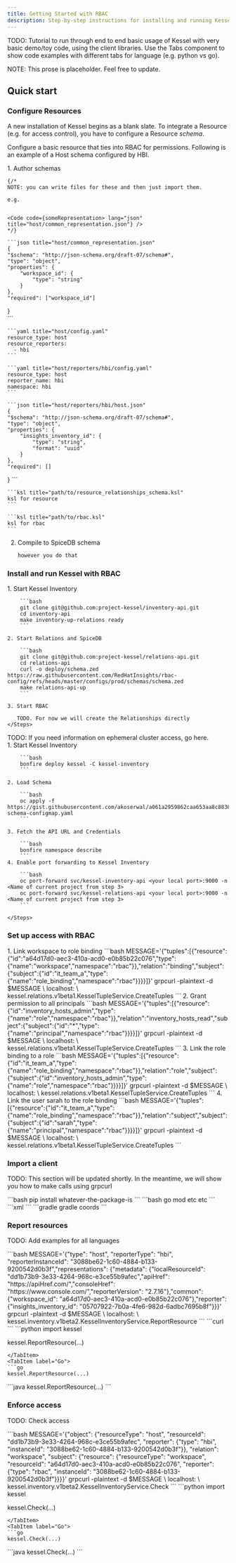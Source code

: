 ```yaml
---
title: Getting Started with RBAC
description: Step-by-step instructions for installing and running Kessel with your first managed and access controlled resource.
---
```



TODO: Tutorial to run through end to end basic usage of Kessel with very basic demo/toy code, using the client libraries.
Use the Tabs component to show code examples with different tabs for language (e.g. python vs go).

NOTE: This prose is placeholder. Feel free to update.

## Quick start

### Configure Resources

A new installation of Kessel begins as a blank slate. To integrate a Resource (e.g. for access control), you have to configure a Resource _schema_.

Configure a basic resource that ties into RBAC for permissions. Following is an example of a Host schema configured by HBI.

<Steps>
1. Author schemas

    {/* 
    NOTE: you can write files for these and then just import them.

    e.g.


    <Code code={someRepresentation> lang="json" title="host/common_representation.json"} />
    */}

    ```json title="host/common_representation.json"
    {
    "$schema": "http://json-schema.org/draft-07/schema#",
    "type": "object",
    "properties": {
        "workspace_id": {
            "type": "string"
        }
    },
    "required": ["workspace_id"]
   }    
    ```

    ```yaml title="host/config.yaml"
    resource_type: host
    resource_reporters:
      - hbi
    ```

    ```yaml title="host/reporters/hbi/config.yaml"
    resource_type: host
    reporter_name: hbi
    namespace: hbi
    ```

    ```json title="host/reporters/hbi/host.json"
    {
    "$schema": "http://json-schema.org/draft-07/schema#",
    "type": "object",
    "properties": {
        "insights_inventory_id": {
            "type": "string",
            "format": "uuid"
        }
    },
    "required": []
   }
    ```

    ```ksl title="path/to/resource_relationships_schema.ksl"
    ksl for resource
    ```

    ```ksl title="path/to/rbac.ksl"
    ksl for rbac
    ```
2. Compile to SpiceDB schema

    ```bash
    however you do that
    ```
</Steps>

### Install and run Kessel with RBAC

<Tabs>
  <TabItem label="Docker compose">
    <Steps>
    1. Start Kessel Inventory

        ```bash
        git clone git@github.com:project-kessel/inventory-api.git
        cd inventory-api
        make inventory-up-relations ready
        ```

    2. Start Relations and SpiceDB

        ```bash
        git clone git@github.com:project-kessel/relations-api.git
        cd relations-api
        curl -o deploy/schema.zed https://raw.githubusercontent.com/RedHatInsights/rbac-config/refs/heads/master/configs/prod/schemas/schema.zed
        make relations-api-up 
        ```
      
    3. Start RBAC

       TODO. For now we will create the Relationships directly
    </Steps>

  </TabItem>
  
  <TabItem label="bonfire">
    <Aside title="Red Hatter?">
    TODO: If you need information on ephemeral cluster access, go here.
    </Aside>
    <Steps>
    1. Start Kessel Inventory

        ```bash
        bonfire deploy kessel -C kessel-inventory
        ```
        
    2. Load Schema

        ```bash
        oc apply -f https://gist.githubusercontent.com/akoserwal/a061a2959862caa653aa8c8836db874b/raw/7cd73fd045ed8f30c850349bb7ff3264b2d35c8e/spicedb-schema-configmap.yaml
        ```
    
    3. Fetch the API URL and Credentials

        ```bash
        bonfire namespace describe
        ```
    4. Enable port forwarding to Kessel Inventory 

        ```bash
        oc port-forward svc/kessel-inventory-api <your local port>:9000 -n <Name of current project from step 3> 
        oc port-forward svc/kessel-relations-api <your local port>:9000 -n <Name of current project from step 3> 
        ```
        
    </Steps>
  </TabItem>
</Tabs>

### Set up access with RBAC

<Steps>
    1. Link workspace to role binding
        ```bash
        MESSAGE='{"tuples":[{"resource":{"id":"a64d17d0-aec3-410a-acd0-e0b85b22c076","type":{"name":"workspace","namespace":"rbac"}},"relation":"binding","subject":{"subject":{"id":"it_team_a","type":{"name":"role_binding","namespace":"rbac"}}}}]}'
        grpcurl -plaintext -d $MESSAGE \
        localhost: <your local port for relations> \
        kessel.relations.v1beta1.KesselTupleService.CreateTuples
        ```
    2. Grant permission to all principals
        ```bash
        MESSAGE='{"tuples":[{"resource":{"id":"inventory_hosts_admin","type":{"name":"role","namespace":"rbac"}},"relation":"inventory_hosts_read","subject":{"subject":{"id":"*","type":{"name":"principal","namespace":"rbac"}}}}]}'
        grpcurl -plaintext -d $MESSAGE \
        localhost: <your local port for relations> \
        kessel.relations.v1beta1.KesselTupleService.CreateTuples
        ```
     3. Link the role binding to a role
        ```bash
        MESSAGE='{"tuples":[{"resource":{"id":"it_team_a","type":{"name":"role_binding","namespace":"rbac"}},"relation":"role","subject":{"subject":{"id":"inventory_hosts_admin","type":{"name":"role","namespace":"rbac"}}}}]}'
        grpcurl -plaintext -d $MESSAGE \
        localhost: <your local port for relations> \
        kessel.relations.v1beta1.KesselTupleService.CreateTuples
        ```
     4. Link the user sarah to the role binding
        ```bash
        MESSAGE='{"tuples":[{"resource":{"id":"it_team_a","type":{"name":"role_binding","namespace":"rbac"}},"relation":"subject","subject":{"subject":{"id":"sarah","type":{"name":"principal","namespace":"rbac"}}}}]}'    
        grpcurl -plaintext -d $MESSAGE \
        localhost: <your local port for relations> \
        kessel.relations.v1beta1.KesselTupleService.CreateTuples
        ```
    </Steps>

### Import a client

TODO: This section will be updated shortly. 
In the meantime, we will show you how to make calls using grpcurl

<Tabs syncKey="language">
  <TabItem label="Python">
  ```bash
  pip install whatever-the-package-is
  ```
  </TabItem>
  <TabItem label="Go">
  ```bash
  go mod etc etc
  ```
  </TabItem>
  <TabItem label="Java (Maven)">
  ```xml
  <maven coords></maven coords>
  ```
  </TabItem>
  <TabItem label="Java (Gradle)">
  ```gradle
  gradle coords
  ```
  </TabItem>
</Tabs>

### Report resources

TODO: Add examples for all languages

<Tabs syncKey="language">
  <TabItem label="grpcurl">
  ```bash
  MESSAGE='{"type": "host", "reporterType": "hbi", "reporterInstanceId": "3088be62-1c60-4884-b133-9200542d0b3f","representations": {"metadata": {"localResourceId": "dd1b73b9-3e33-4264-968c-e3ce55b9afec","apiHref": "https://apiHref.com/","consoleHref": "https://www.console.com/","reporterVersion": "2.7.16"},"common": {"workspace_id": "a64d17d0-aec3-410a-acd0-e0b85b22c076"},"reporter": {"insights_inventory_id": "05707922-7b0a-4fe6-982d-6adbc7695b8f"}}}'
  grpcurl -plaintext -d $MESSAGE \
localhost: <your local port for inventory> \
kessel.inventory.v1beta2.KesselInventoryService.ReportResource
  ```
  </TabItem>
  <TabItem label="curl">
  ```curl
  ```
  </TabItem>
  <TabItem label="Python">
  ```python
  import kessel

  kessel.ReportResource(...)
  ```
  </TabItem>
  <TabItem label="Go">
  ```go
  kessel.ReportResource(...)
  ```
  </TabItem>
  <TabItem label="Java">
  ```java
  kessel.ReportResource(...)
  ```
  </TabItem>
</Tabs>

### Enforce access

TODO: Check access

<Tabs syncKey="language">
  <TabItem label="grpcurl">
  ```bash
  MESSAGE='{"object": {"resourceType": "host", "resourceId": "dd1b73b9-3e33-4264-968c-e3ce55b9afec", "reporter": {"type": "hbi", "instanceId": "3088be62-1c60-4884-b133-9200542d0b3f"}}, "relation": "workspace", "subject": {"resource": {"resourceType": "workspace", "resourceId": "a64d17d0-aec3-410a-acd0-e0b85b22c076", "reporter": {"type": "rbac", "instanceId": "3088be62-1c60-4884-b133-9200542d0b3f"}}}}'
  grpcurl -plaintext -d $MESSAGE \                                                                   
localhost: <your local port for inventory> \
kessel.inventory.v1beta2.KesselInventoryService.Check
  ```
  </TabItem>
  <TabItem label="curl">
  </TabItem>
  <TabItem label="Python">
  ```python
  import kessel

  kessel.Check(...)
  ```
  </TabItem>
  <TabItem label="Go">
  ```go
  kessel.Check(...)
  ```
  </TabItem>
  <TabItem label="Java">
  ```java
  kessel.Check(...)
  ```
  </TabItem>
</Tabs>

